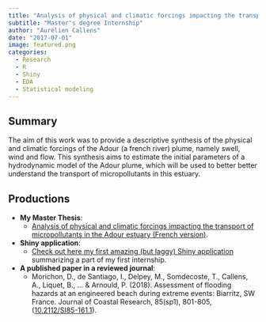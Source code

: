 ```yaml
---
title: "Analysis of physical and climatic forcings impacting the transport of micropollutants in the Adour estuary"
subtitle: "Master's degree Internship"
author: "Aurélien Callens"
date: "2017-07-01"
image: featured.png
categories:
  - Research
  - R
  - Shiny
  - EDA
  - Statistical modeling
---
```


## Summary

The aim of this work was to provide a descriptive synthesis of the physical and climatic forcings of the Adour (a french river) plume, namely swell, wind and flow. This synthesis aims to estimate the initial parameters of a hydrodynamic model of the Adour plume, which will be used to better better understand the transport of micropollutants in this estuary. 


## Productions


- **My Master Thesis**: 
  + <a href="/doc/Master_thesis_1_Callens_Aurelien.pdf" target="_blank"> Analysis of physical and climatic forcings impacting the transport of micropollutants in the Adour estuary (French version)</a>. 


- **Shiny application**: 
  + <a href="https://aureliencallens.shinyapps.io/application/" target="_blank"> Check out here my first amazing (but laggy) Shiny application</a> summarizing a part of my first internship.


- **A published paper in a reviewed journal**:
  + Morichon, D., de Santiago, I., Delpey, M., Somdecoste, T., Callens, A., Liquet, B., ... & Arnould, P. (2018). Assessment of flooding hazards at an engineered beach during extreme events: Biarritz, SW France. Journal of Coastal Research, 85(sp1), 801-805, (<a href="https://doi.org/10.2112/SI85-161.1" target="_blank">10.2112/SI85-161.1</a>).


